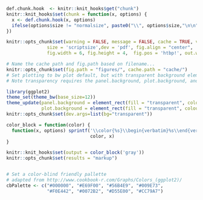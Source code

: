 
```r
def.chunk.hook  <- knitr::knit_hooks$get("chunk")
knitr::knit_hooks$set(chunk = function(x, options) {
  x <- def.chunk.hook(x, options)
  ifelse(options$size != "normalsize", paste0("\\", options$size,"\n\n", x, "\n\n \\normalsize"), x)
})

knitr::opts_chunk$set(warning = FALSE, message = FALSE, cache = TRUE, verbose = TRUE,
               size = 'scriptsize',dev = 'pdf', fig.align = "center",
               fig.width = 6, fig.height = 4,  fig.pos = 'htbp!', out.width = '.8\\textwidth')

# Name the cache path and fig.path based on filename...
knitr::opts_chunk$set(fig.path = "figures/", cache.path = "cache/")
# Set plotting to bw plot default, but with transparent background elements.  
# Note transparency requires the panel.background, plot.background, and device background all be set!

library(ggplot2) 
theme_set(theme_bw(base_size=12))
theme_update(panel.background = element_rect(fill = "transparent", colour = NA),
             plot.background = element_rect(fill = "transparent", colour = NA))
knitr::opts_chunk$set(dev.args=list(bg="transparent"))

color_block = function(color) {
  function(x, options) sprintf('\\color{%s}\\begin{verbatim}%s\\end{verbatim}',
                               color, x)
}

knitr::knit_hooks$set(output = color_block('gray'))
knitr::opts_chunk$set(results = "markup")


# Set a color-blind friendly pallette
# adapted from http://www.cookbook-r.com/Graphs/Colors_(ggplot2)/
cbPalette <- c("#000000", "#E69F00", "#56B4E9", "#009E73", 
               "#F0E442", "#0072B2", "#D55E00", "#CC79A7")
```
